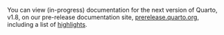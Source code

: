 You can view (in-progress) documentation for the next version of Quarto, v1.8, on our pre-release documentation site, [prerelease.quarto.org](https://prerelease.quarto.org), including a list of [highlights](https://prerelease.quarto.org/docs/prerelease/1.8/).